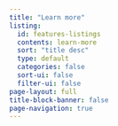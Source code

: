 ```yaml
---
title: "Learn more"
listing:
  id: features-listings
  contents: learn-more
  sort: "title desc"
  type: default
  categories: false
  sort-ui: false
  filter-ui: false
page-layout: full
title-block-banner: false
page-navigation: true
---
```

